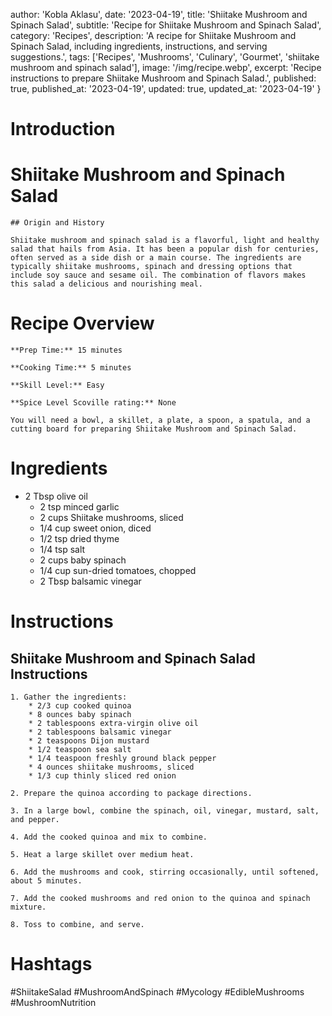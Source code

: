 
  author: 'Kobla Aklasu',
  date: '2023-04-19',
  title: 'Shiitake Mushroom and Spinach Salad',
  subtitle: 'Recipe for Shiitake Mushroom and Spinach Salad',
  category: 'Recipes',
  description: 'A recipe for Shiitake Mushroom and Spinach Salad, including ingredients, instructions, and serving suggestions.',
  tags: ['Recipes', 'Mushrooms', 'Culinary', 'Gourmet', 'shiitake mushroom and spinach salad'],
  image: '/img/recipe.webp',
  excerpt: 'Recipe instructions to prepare Shiitake Mushroom and Spinach Salad.',
  published: true,
  published_at: '2023-04-19',
  updated: true,
  updated_at: '2023-04-19'
}


  # Introduction

# Shiitake Mushroom and Spinach Salad
    
    ## Origin and History
    
    Shiitake mushroom and spinach salad is a flavorful, light and healthy salad that hails from Asia. It has been a popular dish for centuries, often served as a side dish or a main course. The ingredients are typically shiitake mushrooms, spinach and dressing options that include soy sauce and sesame oil. The combination of flavors makes this salad a delicious and nourishing meal.

# Recipe Overview

    **Prep Time:** 15 minutes 
    
    **Cooking Time:** 5 minutes
    
    **Skill Level:** Easy 
    
    **Spice Level Scoville rating:** None
    
    You will need a bowl, a skillet, a plate, a spoon, a spatula, and a cutting board for preparing Shiitake Mushroom and Spinach Salad.

# Ingredients

- 2 Tbsp olive oil
    - 2 tsp minced garlic
    - 2 cups Shiitake mushrooms, sliced
    - 1/4 cup sweet onion, diced
    - 1/2 tsp dried thyme
    - 1/4 tsp salt
    - 2 cups baby spinach
    - 1/4 cup sun-dried tomatoes, chopped
    - 2 Tbsp balsamic vinegar

# Instructions

## Shiitake Mushroom and Spinach Salad Instructions
    1. Gather the ingredients: 
        * 2/3 cup cooked quinoa
        * 8 ounces baby spinach
        * 2 tablespoons extra-virgin olive oil
        * 2 tablespoons balsamic vinegar
        * 2 teaspoons Dijon mustard
        * 1/2 teaspoon sea salt
        * 1/4 teaspoon freshly ground black pepper
        * 4 ounces shiitake mushrooms, sliced
        * 1/3 cup thinly sliced red onion
    
    2. Prepare the quinoa according to package directions.
    
    3. In a large bowl, combine the spinach, oil, vinegar, mustard, salt, and pepper.
    
    4. Add the cooked quinoa and mix to combine.
    
    5. Heat a large skillet over medium heat.
    
    6. Add the mushrooms and cook, stirring occasionally, until softened, about 5 minutes.
    
    7. Add the cooked mushrooms and red onion to the quinoa and spinach mixture.
    
    8. Toss to combine, and serve.

# Hashtags

#ShiitakeSalad #MushroomAndSpinach #Mycology #EdibleMushrooms #MushroomNutrition



